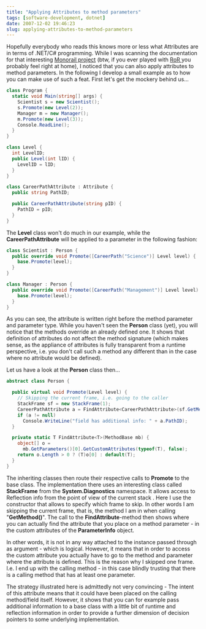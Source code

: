 ```yaml
---
title: "Applying Attributes to method parameters"
tags: [software-development, dotnet]
date: 2007-12-02 19:46:23
slug: applying-attributes-to-method-parameters
---
```


Hopefully everybody who reads this knows more or less what Attributes are in terms of .NET/C# programming. While I was scanning the documentation for that interesting [Monorail project](http://www.castleproject.org/monorail/index.html) (btw, if you ever played with [RoR ](http://www.rubyonrails.org/)you probably feel right at home), I noticed that you can also apply attributes to method parameters. In the following I develop a small example as to how you can make use of such a feat. First let's get the mockery behind us...

```csharp
class Program {
  static void Main(string[] args) {
    Scientist s = new Scientist();
    s.Promote(new Level(2));
    Manager m = new Manager();
    m.Promote(new Level(3));
    Console.ReadLine();
  }
}

class Level {
  int LevelID;
  public Level(int lID) {
    LevelID = lID;
  }
}

class CareerPathAttribute : Attribute {
  public string PathID;

  public CareerPathAttribute(string pID) {
    PathID = pID;
  }
}
```

The **Level** class won't do much in our example, while the **CareerPathAttribute** will be applied to a parameter in the following fashion:

```csharp
class Scientist : Person {
  public override void Promote([CareerPath("Science")] Level level) {
    base.Promote(level);
  }
}

class Manager : Person {
  public override void Promote([CareerPath("Management")] Level level) {
    base.Promote(level);
  }
}
```

As you can see, the attribute is written right before the method parameter and parameter type. While you haven't seen the **Person** class (yet), you will notice that the methods override an already defined one. It shows that definition of attributes do not affect the method signature (which makes sense, as the appliance of attributes is fully transparent from a runtime perspective, i.e. you don't call such a method any different than in the case where no attribute would be defined). 

Let us have a look at the **Person** class then...

```csharp
abstract class Person {

  public virtual void Promote(Level level) {
    // Skipping the current frame, i.e. going to the caller
    StackFrame sf = new StackFrame(1); 
    CareerPathAttribute a = FindAttribute<CareerPathAttribute>(sf.GetMethod());
    if (a != null)
      Console.WriteLine("field has additional info: " + a.PathID);
  }

  private static T FindAttribute<T>(MethodBase mb) {
    object[] o =
      mb.GetParameters()[0].GetCustomAttributes(typeof(T), false);
    return o.Length > 0 ? (T)o[0] : default(T);
  }
}
```

The inheriting classes then route their respective calls to **Promote** to the base class. The implementation there uses an interesting class called **StackFrame** from the **System.Diagnostics** namespace. It allows access to Reflection info from the point of view of the current stack . Here I use the constructor that allows to specify which frame to skip. In other words I am skipping the current frame, that is, the method I am in when calling "**GetMethod()**". The call to the **FindAttribute**-method then shows where you can actually find the attribute that you place on a method parameter - in the custom attributes of the **ParameterInfo** object. 

In other words, it is not in any way attached to the instance passed through as argument - which is logical. However, it means that in order to access the custom attribute you actually have to go to the method and parameter where the attribute is defined. This is the reason why I skipped one frame. I.e. I end up with the calling method - in this case blindly trusting that there is a calling method that has at least one parameter.

The strategy illustrated here is admittedly not very convincing - The intent of this attribute means that it could have been placed on the calling method/field itself. However,  it shows that you can for example pass additional information to a base class with a little bit of runtime and reflection information in order to provide a further dimension of decision pointers to some underlying implementation.